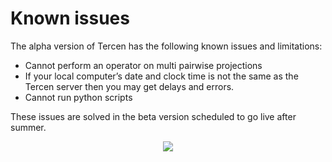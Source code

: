 # Known issues 
The alpha version of Tercen has the following known issues and limitations:

* Cannot perform an operator on multi pairwise projections
* If your local computer's date and clock time is not the same as the Tercen server then you may get delays and errors.
* Cannot run python scripts

These issues are solved in the beta version scheduled to go live after summer.

<center>![](images/alpha2beta.png)</center>